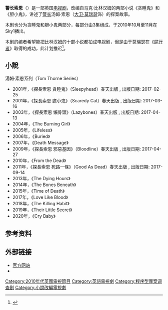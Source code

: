 {{Expand English|Thorne (TV series)|tpercent=10}}
'''警长索恩'''（{{lang-en|Thorne}}）是一部英国[[电视剧|电视剧]]，改编自马克·比林汉姆的两部小说《贪睡鬼》和《胆小鬼》，讲述了[[警长|警长]]汤姆·索恩（[[大卫·莫瑞瑟|大卫·莫瑞瑟]]饰）的探案故事。

本剧也分为贪睡鬼和胆小鬼两部分，每部分由3集组成，于2010年10月至11月在Sky1播出。

本剧的编者希望能把比林汉姆的十部小说都拍成电视剧，但是由于莫瑞瑟在《[[屍行者|屍行者]]》取得的成功，此计划推迟<ref>{{cite web|url=http://www.markbillingham.com/news.html|title=Mark Billingham's Newsletter|date=December 2012|accessdate=21 May 2013|deadurl=yes|archiveurl=https://web.archive.org/web/20130216171502/http://www.markbillingham.com/news.html|archivedate=2013年2月16日}}</ref>。

==小說==
湯姆·索恩系列（Tom Thorne Series）
* 2001年，《探長索恩 貪睡鬼》（Sleepyhead）春天出版 , 出版日期: 2017-02-25
* 2001年，《探長索恩 膽小鬼》（Scaredy Cat）春天出版 , 出版日期: 2017-03-16
* 2003年，《探長索恩 懶骨頭》（Lazybones）春天出版 , 出版日期: 2017-04-13
* 2004年，《The Burning Girl》
* 2005年，《Lifeless》
* 2006年，《Buried》
* 2007年，《Death Message》
* 2009年，《探長索恩 邪惡基因》（Bloodline）春天出版 , 出版日期: 2017-04-27
* 2010年，《From the Dead》
* 2011年，《探長索恩 死路一條》（Good As Dead）春天出版 , 出版日期: 2017-09-14
* 2013年，《The Dying Hours》
* 2014年，《The Bones Beneath》
* 2015年，《Time of Death》
* 2017年，《Love Like Blood》
* 2018年，《The Killing Habit》
* 2019年，《Their Little Secret》
* 2020年，《Cry Baby》

==参考资料==
<references/>
==外部链接==
* [http://sky1.sky.com/thorne 官方网站]{{Wayback|url=http://sky1.sky.com/thorne |date=20110904094048 }}
* {{Watch in Mainland China|腾讯视频|url=http://v.qq.com/detail/5/5i4r3mm4o0tvy6u.html}}

{{DEFAULTSORT:Thorne (TV series)}}
[[Category:2010年代英國電視節目|Category:2010年代英國電視節目]]
[[Category:英語電視劇|Category:英語電視劇]]
[[Category:程序型罪案调查剧|Category:程序型罪案调查剧]]
[[Category:小說改編電視劇|Category:小說改編電視劇]]